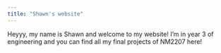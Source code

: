 ```yaml
---
title: "Shawn's website"
---
```


Heyyy, my name is Shawn and welcome to my website! I'm in year 3 of engineering and you can find all my final projects of NM2207 here!
